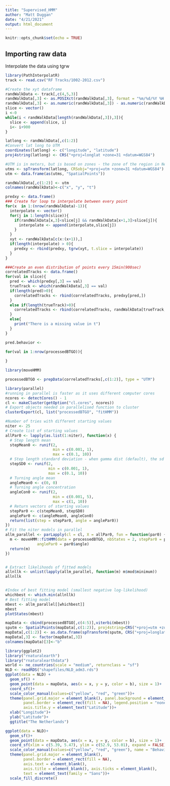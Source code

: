 ```yaml
---
title: "Supervised_HMM"
author: "Matt Duggan"
date: "4/21/2021"
output: html_document
---
```


```r
knitr::opts_chunk$set(echo = TRUE)
```

## Importing raw data

Interpolate the data using tgrw

```r
library(PathInterpolatR)
track <- read.csv("RF Tracks/1002-2012.csv")

#Create the xyt dataframe
randWalkData <- track[,c(4,5,3)]
randWalkData[,3] <- as.POSIXct(randWalkData[,3], format = "%m/%d/%Y %H:%M")
randWalkData[,3] <- as.numeric(randWalkData[,3]) - as.numeric(randWalkData[1,3])
slice <- vector()
i <-0
while(i < randWalkData[length(randWalkData[,3]),3]){
  slice <- append(slice, i)
  i<- i+900
}

latlong <- randWalkData[,c(1:2)]
#Convert lat long to UTM
coordinates(latlong) <- c("longitude", "latitude")
proj4string(latlong) <- CRS("+proj=longlat +zone=31 +datum=WGS84")

#UTM is in meters, but is based on zones - the zone of the region in Netherlands is 31N or 32N (western Netherlands)
utms <- spTransform(latlong, CRSobj="+proj=utm +zone=31 +datum=WGS84")
utm <- data.frame(as(utms, "SpatialPoints"))

randWalkData[,c(1:2)] <- utm
colnames(randWalkData)<-c("x", "y", "t")

predxy <- data.frame()
### Create for loop to interpolate between every point 
for(x  in 1:(nrow(randWalkData)-1)){
  interpolate <- vector()
  for(j in 1:length(slice)){
    if(randWalkData[x,3]<slice[j] && randWalkData[x+1,3]>slice[j]){
      interpolate <- append(interpolate,slice[j])
    }
  }
  xyt <- randWalkData[c(x:(x+1)),]
  if(length(interpolate) > 0){
    predxy <- rbind(predxy, tgrw(xyt, t.slice = interpolate))
  }
}

###Create an even distribution of points every 15min(900sec)
correlatedTracks <- data.frame()
for(val in slice){
  pred <- which(predxy[,3] == val)
  trueTrack <- which(randWalkData[,3] == val)
  if(length(pred)>0){
    correlatedTracks <- rbind(correlatedTracks, predxy[pred,])
  }
  else if(length(trueTrack)>0){
    correlatedTracks <- rbind(correlatedTracks, randWalkData[trueTrack,])
  }
  else{
    print("There is a missing value in t")
  }
}

```


```r

pred.behavior <- 

for(val in 1:nrow(processedBTGO)){
  
}
```


```r
library(moveHMM)

processedBTGO <- prepData(correlatedTracks[,c(1:2)], type = "UTM")

library(parallel)
#running in parallel is faster as it uses different computer cores 
ncores <- detectCores() - 1
cl <- makeCluster(getOption("cl.cores", ncores))
# Export objects needed in parallelised function to cluster
clusterExport(cl, list("processedBTGO", "fitHMM"))

#Number of tries with different starting values
niter <- 25
# Create list of starting values
allPar0 <- lapply(as.list(1:niter), function(x) {
  # Step length mean
  stepMean0 <- runif(2,
                     min = c(0.001, 1),
                     max = c(0.1, 10))
  # Step length standard deviation - when gamma dist (default), the sd is on the same magnitude as the mean
  stepSD0 <- runif(2,
                   min = c(0.001, 1),
                   max = c(0.1, 10))
  # Turning angle mean
  angleMean0 <- c(0, 0)
  # Turning angle concentration
  angleCon0 <- runif(2,
                     min = c(0.001, 5),
                     max = c(1, 10))
  # Return vectors of starting values
  stepPar0 <- c(stepMean0, stepSD0)
  anglePar0 <- c(angleMean0, angleCon0)
  return(list(step = stepPar0, angle = anglePar0))
})
# Fit the niter models in parallel
allm_parallel <- parLapply(cl = cl, X = allPar0, fun = function(par0) {
  m <- moveHMM::fitHMM(data = processedBTGO, nbStates = 2, stepPar0 = par0$step,
              anglePar0 = par0$angle)
  return(m)
})


# Extract likelihoods of fitted models
allnllk <- unlist(lapply(allm_parallel, function(m) m$mod$minimum))
allnllk


#Index of best fitting model (smallest negative log-likelihood)
whichbest <- which.min(allnllk)
# Best fitting model
mbest <- allm_parallel[[whichbest]]
mbest
plotStates(mbest)
```


```r
mapData <- cbind(processedBTGO[,c(4:5)],viterbi(mbest))
sputm <- SpatialPoints(mapData[,c(1:2)], proj4string=CRS("+proj=utm +zone=31 +datum=WGS84"))
mapData[,c(1:2)] <- as.data.frame(spTransform(sputm, CRS("+proj=longlat +datum=WGS84")))
mapData[,3] <- factor(mapData[,3])
colnames(mapData)[3]<-"b"

library(ggplot2)
library("rnaturalearth")
library("rnaturalearthdata")
world <- ne_countries(scale = "medium", returnclass = "sf")
NLD <- readRDS("shapefiles/NLD_adm3.rds")
ggplot(data = NLD) +
  geom_sf() +
  geom_point(data = mapData, aes(x = x, y = y, color = b), size = 1)+
  coord_sf()+
  scale_color_manual(values=c("yellow", "red", "green"))+
  theme(panel.grid.major = element_blank(), panel.background = element_rect(fill = "white"), 
        panel.border = element_rect(fill = NA), legend.position = "none", 
        axis.title.y = element_text("Latitude"))+
  xlab("Longitude")+
  ylab("Latitude")+
  ggtitle("The Netherlands")

ggplot(data = NLD)+
  geom_sf()+
  geom_point(data = mapData, aes(x = x, y = y, color = b), size = 1)+
  coord_sf(xlim = c(5.39, 5.47), ylim = c(52.9, 53.01), expand = FALSE)+
  scale_color_manual(values=c("yellow", "red", "green"), name = "Behavior", labels = c("Nesting", "Non-nesting"))+
  theme(panel.grid.major = element_blank(), 
        panel.border = element_rect(fill = NA), 
        axis.text = element_blank(), 
        axis.title = element_blank(), axis.ticks = element_blank(), 
        text = element_text(family = "Sans"))+
  scale_fill_discrete()

```